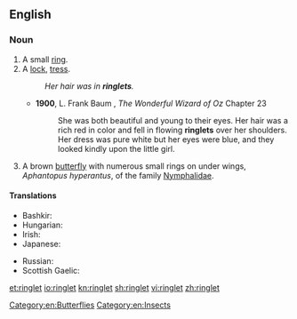 ==English==

===Noun===
{{en-noun}}

# A small [[ring]].
# A [[lock]], [[tress]].
#: ''Her hair was in '''ringlets'''.''
#* '''1900''', L. Frank Baum , ''The Wonderful Wizard of Oz'' Chapter 23
#*: She was both beautiful and young to their eyes. Her hair was a rich red in color and fell in flowing '''ringlets''' over her shoulders. Her dress was pure white but her eyes were blue, and they looked kindly upon the little girl.
# A brown [[butterfly]] with numerous small rings on under wings, ''Aphantopus hyperantus'', of the family [[Nymphalidae]].

====Translations====
{{trans-top|lock, tress}}
* Bashkir: {{tø|ba|бөҙрә|sc=Cyrl}}
* Hungarian: {{t+|hu|lokni}}
* Irish: {{t-|ga|búcla|m}}
* Japanese: {{t+|ja|巻き毛|tr=makige|sc=Jpan}}
{{trans-mid}}
* Russian: {{t+|ru|локон|m|tr=lókon|sc=Cyrl}}
* Scottish Gaelic: {{t-|gd|cuach|f}}
{{trans-bottom}}
{{trans-top|butterfly}}
{{trans-mid}}
{{trans-bottom}}

[[Category:en:Butterflies]]
[[Category:en:Insects]]

[[et:ringlet]]
[[io:ringlet]]
[[kn:ringlet]]
[[sh:ringlet]]
[[vi:ringlet]]
[[zh:ringlet]]